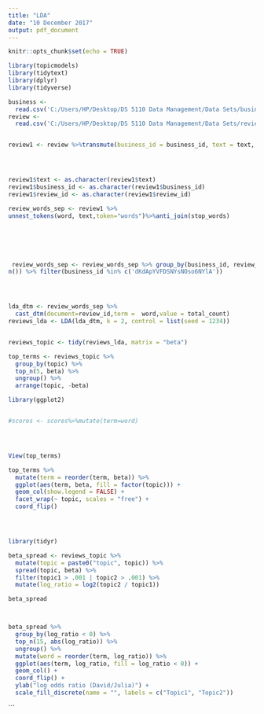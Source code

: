 ---
title: "LDA"
date: "10 December 2017"
output: pdf_document
---

```{r setup, include=FALSE}
knitr::opts_chunk$set(echo = TRUE)
```

```{r code}

library(topicmodels)
library(tidytext)
library(dplyr)
library(tidyverse)

business <-
  read.csv('C:/Users/HP/Desktop/DS 5110 Data Management/Data Sets/business.csv')
review <-
  read.csv('C:/Users/HP/Desktop/DS 5110 Data Management/Data Sets/review.csv',nrows = 100000)


review1 <- review %>%transmute(business_id = business_id, text = text, useful = useful, review_id = review_id,stars=stars)




review1$text <- as.character(review1$text)
review1$business_id <- as.character(review1$business_id)
review1$review_id <- as.character(review1$review_id)

review_words_sep <- review1 %>%
unnest_tokens(word, text,token="words")%>%anti_join(stop_words)






 review_words_sep <- review_words_sep %>% group_by(business_id, review_id, word) %>% summarise(total_count =
n()) %>% filter(business_id %in% c('dKdApYVFDSNYsNOso6NYlA'))




lda_dtm <- review_words_sep %>%
  cast_dtm(document=review_id,term =  word,value = total_count)
reviews_lda <- LDA(lda_dtm, k = 2, control = list(seed = 1234))


reviews_topic <- tidy(reviews_lda, matrix = "beta")

top_terms <- reviews_topic %>%
  group_by(topic) %>%
  top_n(5, beta) %>%
  ungroup() %>%
  arrange(topic, -beta)

library(ggplot2)


#scores <- scores%>%mutate(term=word)




View(top_terms)

top_terms %>%
  mutate(term = reorder(term, beta)) %>%
  ggplot(aes(term, beta, fill = factor(topic))) +
  geom_col(show.legend = FALSE) +
  facet_wrap(~ topic, scales = "free") +
  coord_flip()




library(tidyr)

beta_spread <- reviews_topic %>%
  mutate(topic = paste0("topic", topic)) %>%
  spread(topic, beta) %>%
  filter(topic1 > .001 | topic2 > .001) %>%
  mutate(log_ratio = log2(topic2 / topic1))

beta_spread



beta_spread %>%
  group_by(log_ratio < 0) %>%
  top_n(15, abs(log_ratio)) %>%
  ungroup() %>%
  mutate(word = reorder(term, log_ratio)) %>%
  ggplot(aes(term, log_ratio, fill = log_ratio < 0)) +
  geom_col() +
  coord_flip() +
  ylab("log odds ratio (David/Julia)") +
  scale_fill_discrete(name = "", labels = c("Topic1", "Topic2"))


```
```
